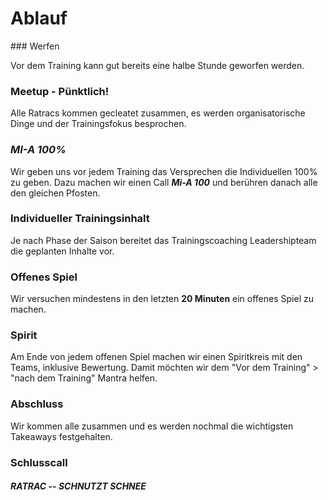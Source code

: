 # Ablauf

 
<Steps>
### Werfen

Vor dem Training kann gut bereits eine halbe Stunde geworfen werden.

### Meetup - Pünktlich!
 
Alle Ratracs kommen gecleatet zusammen, es werden organisatorische Dinge und der Trainingsfokus besprochen.

### *MI-A 100%*
 
Wir geben uns vor jedem Training das Versprechen die Individuellen 100% zu geben. Dazu machen wir einen Call ***Mi-A 100*** und berühren danach alle den gleichen Pfosten.

### Individueller Trainingsinhalt

Je nach Phase der Saison bereitet das Trainingscoaching Leadershipteam die geplanten Inhalte vor.


### Offenes Spiel

Wir versuchen mindestens in den letzten **20 Minuten** ein offenes Spiel zu machen.

 
### Spirit
 
Am Ende von jedem offenen Spiel machen wir einen Spiritkreis mit den Teams, inklusive Bewertung. Damit möchten wir dem "Vor dem Training" > "nach dem Training" Mantra helfen.

### Abschluss

Wir kommen alle zusammen und es werden nochmal die wichtigsten Takeaways festgehalten. 

### Schlusscall

#### ***RATRAC -- SCHNUTZT SCHNEE***
</Steps>
